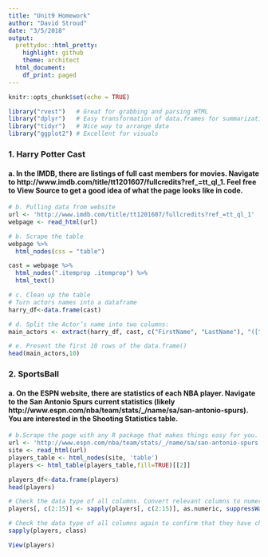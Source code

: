 ```yaml
---
title: "Unit9 Homework"
author: "David Stroud"
date: "3/5/2018"
output:
  prettydoc::html_pretty:
    highlight: github
    theme: architect
  html_document:
    df_print: paged
---
```


```r
knitr::opts_chunk$set(echo = TRUE)
```

```r
library("rvest")   # Great for grabbing and parsing HTML
library("dplyr")   # Easy transformation of data.frames for summarization
library("tidyr")   # Nice way to arrange data
library("ggplot2") # Excellent for visuals
```


### 1. Harry Potter Cast
#### a. In the IMDB, there are listings of full cast members for movies. Navigate to http://www.imdb.com/title/tt1201607/fullcredits?ref_=tt_ql_1. Feel free to View Source to get a good idea of what the page looks like in code.
```r
# b. Pulling data from website
url <- 'http://www.imdb.com/title/tt1201607/fullcredits?ref_=tt_ql_1'
webpage <- read_html(url)
```

```r
# b. Scrape the table
webpage %>%
  html_nodes(css = "table")
```

```r
cast = webpage %>%
  html_nodes(".itemprop .itemprop") %>%
  html_text()
```


```r
# c. Clean up the table
# Turn actors names into a dataframe
harry_df<-data.frame(cast)

```


```r
# d. Split the Actor’s name into two columns:
main_actors <- extract(harry_df, cast, c("FirstName", "LastName"), "([^ ]+) (.*)")

```

```r
# e. Present the first 10 rows of the data.frame()
head(main_actors,10)
```


### 2. SportsBall  

#### a. On the ESPN website, there are statistics of each NBA player. Navigate to the San Antonio Spurs current statistics (likely http://www.espn.com/nba/team/stats/_/name/sa/san-antonio-spurs). You are interested in the Shooting Statistics table.

```r
# b.Scrape the page with any R package that makes things easy for you. There are a few tables on the page, so make sure you are targeting specifically the Shooting Statistics table.
url <- 'http://www.espn.com/nba/team/stats/_/name/sa/san-antonio-spurs'
site <- read_html(url)
players_table <- html_nodes(site, 'table')
players <- html_table(players_table,fill=TRUE)[[2]]
```


```r
players_df<-data.frame(players)
head(players)
```

```r
# Check the data type of all columns. Convert relevant columns to numeric
players[, c(2:15)] <- sapply(players[, c(2:15)], as.numeric, suppressWarnings(as.numeric(c("1", "2", "X"))))
```


```r
# Check the data type of all columns again to confirm that they have changed
sapply(players, class)
```

```r
View(players)
```




